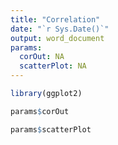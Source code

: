 ```yaml
---
title: "Correlation"
date: "`r Sys.Date()`"
output: word_document
params:
  corOut: NA
  scatterPlot: NA
---
```



```r
library(ggplot2)
```


```r
params$corOut
```


```r
params$scatterPlot
```

